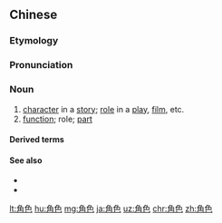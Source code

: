==Chinese==
{{zh-forms|alt=腳色}}

===Etymology===
{{zh-compound|角|色|actor|kind}}

===Pronunciation===
{{zh-pron
|m=juésè,jiǎosè,1nb=literary, standard,2nb=colloquial
|c=gok3 sik1
|h=pfs=kok-set
|mn=xm,zz,tw:kak-sek/qz:kak-siak
|cat=n
}}

===Noun===
{{zh-noun}}

# [[character]] in a [[story]]; [[role]] in a [[play]], [[film]], etc. {{zh-mw|個}}
# [[function]]; role; [[part]] {{zh-mw|個}}

====Derived terms====
{{zh-der|角色扮演}}

====See also====
* {{zh-l|配角}}
* {{zh-l|主角}}

[[lt:角色]]
[[hu:角色]]
[[mg:角色]]
[[ja:角色]]
[[uz:角色]]
[[chr:角色]]
[[zh:角色]]